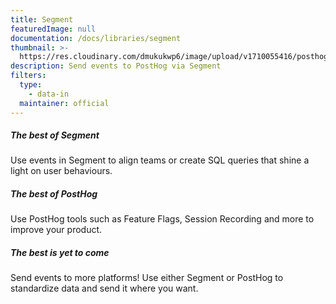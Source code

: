 ```yaml
---
title: Segment
featuredImage: null
documentation: /docs/libraries/segment
thumbnail: >-
  https://res.cloudinary.com/dmukukwp6/image/upload/v1710055416/posthog.com/contents/cdp/thumbnails/segment.png
description: Send events to PostHog via Segment
filters:
  type:
    - data-in
  maintainer: official
---
```


<Section
    divider={false}
    title="Send events to PostHog via Segment to unlock the best of both platforms - open-source product analytics and a powerful CDP."
    size="full"
    cols={3}
>
    <div>
        <h5>The best of Segment</h5>
        <p>Use events in Segment to align teams or create SQL queries that shine a light on user behaviours.</p>
    </div>
    <div>
        <h5>The best of PostHog</h5>
        <p>Use PostHog tools such as Feature Flags, Session Recording and more to improve your product.</p>
    </div>
        <div>
        <h5>The best is yet to come</h5>
        <p>Send events to more platforms! Use either Segment or PostHog to standardize data and send it where you want.</p>
    </div>
</Section>

<TutorialsSlider topic="segment" />

<Documentation />
